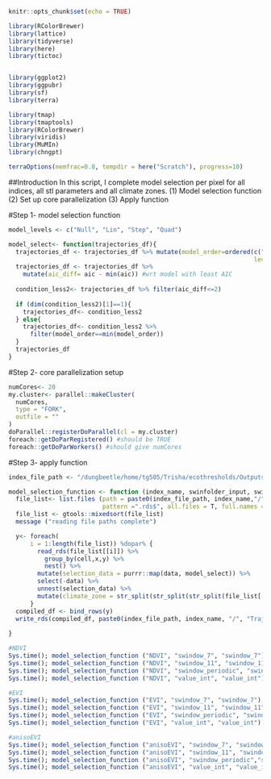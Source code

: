 ```r
knitr::opts_chunk$set(echo = TRUE)
```

```r
library(RColorBrewer)
library(lattice)
library(tidyverse)
library(here)
library(tictoc)


library(ggplot2)
library(ggpubr)
library(sf)
library(terra)

library(tmap)
library(tmaptools)
library(RColorBrewer)
library(viridis)
library(MuMIn)
library(chngpt)

terraOptions(memfrac=0.8, tempdir = here("Scratch"), progress=10)
```
##Introduction
In this script, I complete model selection per pixel for all indices, all stl parameters
and all climate zones. 
(1) Model selection function
(2) Set up core parallelization
(3) Apply function

#Step 1- model selection function 
```r
model_levels <- c("Null", "Lin", "Step", "Quad")

model_select<- function(trajectories_df){ 
  trajectories_df <- trajectories_df %>% mutate(model_order=ordered(c("Quad", "Lin", "Null", "Step"),
                                                                    levels = model_levels))
  trajectories_df <- trajectories_df %>%
    mutate(aic_diff= aic - min(aic)) #wrt model with least AIC
  
  condition_less2<- trajectories_df %>% filter(aic_diff<=2)
  
  if (dim(condition_less2)[1]==1){
    trajectories_df<- condition_less2 
  } else{
    trajectories_df<- condition_less2 %>% 
      filter(model_order==min(model_order))
  }
  trajectories_df 
}
```

#Step 2- core parallelization setup
```r
numCores<- 20
my.cluster<- parallel::makeCluster(
  numCores,
  type = "FORK",
  outfile = ""
)
doParallel::registerDoParallel(cl = my.cluster)
foreach::getDoParRegistered() #should be TRUE
foreach::getDoParWorkers() #should give numCores

```

#Step 3- apply function
```r
index_file_path <- "/dungbeetle/home/tg505/Trisha/ecothresholds/Outputs/Indices/"

model_selection_function <- function (index_name, swinfolder_input, swinfolder_output) {
  file_list<- list.files (path = paste0(index_file_path, index_name,"/", "TrajectoryShapes/annual/", swinfolder_input, "/"), 
                          pattern =".rds$", all.files = T, full.names = T)
  file_list <- gtools::mixedsort(file_list)
  message ("reading file paths complete")

  y<- foreach(
      i = 1:length(file_list)) %dopar% {
        read_rds(file_list[[i]]) %>%
	      group_by(cell,x,y) %>%
	      nest() %>%  
        mutate(selection_data = purrr::map(data, model_select)) %>%
        select(-data) %>%
        unnest(selection_data) %>%
        mutate(climate_zone = str_split(str_split(str_split(file_list[[i]], "/")[[1]][14], "_")[[1]][2], ".rds")[[1]][1])
      }
  compiled_df <- bind_rows(y)
  write_rds(compiled_df, paste0(index_file_path, index_name, "/", "TrajectoryShapes/annual/",swinfolder_output, "/", "modelselection_", swinfolder_input, ".rds"))
  
}

#NDVI
Sys.time(); model_selection_function ("NDVI", "swindow_7", "swindow_7"); Sys.time()
Sys.time(); model_selection_function ("NDVI", "swindow_11", "swindow_11"); Sys.time()
Sys.time(); model_selection_function ("NDVI", "swindow_periodic", "swindow_periodic"); Sys.time()
Sys.time(); model_selection_function ("NDVI", "value_int", "value_int"); Sys.time()

#EVI
Sys.time(); model_selection_function ("EVI", "swindow_7", "swindow_7"); Sys.time()
Sys.time(); model_selection_function ("EVI", "swindow_11", "swindow_11"); Sys.time()
Sys.time(); model_selection_function ("EVI", "swindow_periodic", "swindow_periodic"); Sys.time()
Sys.time(); model_selection_function ("EVI", "value_int", "value_int"); Sys.time()

#anisoEVI
Sys.time(); model_selection_function ("anisoEVI", "swindow_7", "swindow_7"); Sys.time()
Sys.time(); model_selection_function ("anisoEVI", "swindow_11", "swindow_11"); Sys.time()
Sys.time(); model_selection_function ("anisoEVI", "swindow_periodic","swindow_periodic"); Sys.time()
Sys.time(); model_selection_function ("anisoEVI", "value_int", "value_int"); Sys.time()

```

